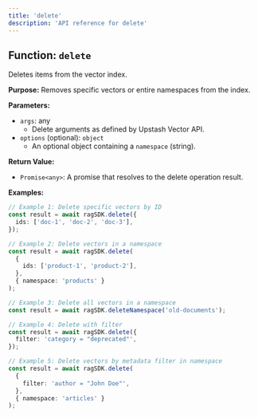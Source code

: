 ```yaml
---
title: 'delete'
description: 'API reference for delete'
---
```


## Function: `delete`

Deletes items from the vector index.

**Purpose:**
Removes specific vectors or entire namespaces from the index.

**Parameters:**

- `args`: any
  - Delete arguments as defined by Upstash Vector API.
- `options` (optional): `object`
  - An optional object containing a `namespace` (string).

**Return Value:**

- `Promise<any>`: A promise that resolves to the delete operation result.

**Examples:**

```typescript
// Example 1: Delete specific vectors by ID
const result = await ragSDK.delete({
  ids: ['doc-1', 'doc-2', 'doc-3'],
});

// Example 2: Delete vectors in a namespace
const result = await ragSDK.delete(
  {
    ids: ['product-1', 'product-2'],
  },
  { namespace: 'products' }
);

// Example 3: Delete all vectors in a namespace
const result = await ragSDK.deleteNamespace('old-documents');

// Example 4: Delete with filter
const result = await ragSDK.delete({
  filter: 'category = "deprecated"',
});

// Example 5: Delete vectors by metadata filter in namespace
const result = await ragSDK.delete(
  {
    filter: 'author = "John Doe"',
  },
  { namespace: 'articles' }
);
```
